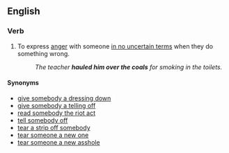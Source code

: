 ==English==

===Verb===
{{head|en|verb|head=[[haul]] somebody over the [[coal]]s}}

# {{idiomatic}} To express [[anger]] with someone [[in no uncertain terms]] when they do something wrong.
#: ''The teacher '''hauled him over the coals''' for smoking in the toilets.''

====Synonyms====
* [[dressing-down|give somebody a dressing down]]
* [[telling off|give somebody a telling off]]
* [[read somebody the riot act]]
* [[tell off|tell somebody off]]
* [[tear a strip off somebody]]
* [[tear someone a new one]]
* [[tear someone a new asshole]]